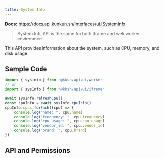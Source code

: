 ```yaml
---
title: System Info
---
```


**Docs:** https://docs.api.kunkun.sh/interfaces/ui.ISystemInfo

> System Info API is the same for both iframe and web worker environment.

This API provides information about the system, such as CPU, memory, and disk usage.

## Sample Code

```ts
import { sysInfo } from "@kksh/api/ui/worker"
// or
import { sysInfo } from "@kksh/api/ui/iframe"

await sysInfo.refreshCpu()
const cpuInfo = await sysInfo.cpuInfo()
cpuInfo.cpus.forEach((cpu) => {
	console.log("name: ", cpu.name)
	console.log("frequency: ", cpu.frequency)
	console.log("cpu_usage: ", cpu.cpu_usage)
	console.log("vendor_id: ", cpu.vendor_id)
	console.log("brand: ", cpu.brand)
})
```

## API and Permissions


<SysInfoAPI />
